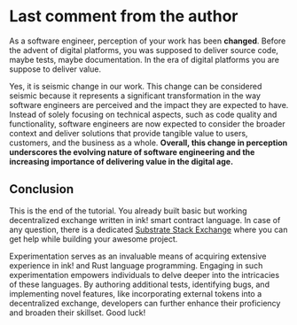 # Last comment from the author

As a software engineer, perception of your work has been **changed**. Before the advent of digital platforms, you was supposed to deliver source code, maybe tests, maybe documentation. In the era of digital platforms you are suppose to deliver value.

Yes, it is seismic change in our work. This change can be considered seismic because it represents a significant transformation in the way software engineers are perceived and the impact they are expected to have. Instead of solely focusing on technical aspects, such as code quality and functionality, software engineers are now expected to consider the broader context and deliver solutions that provide tangible value to users, customers, and the business as a whole. **Overall, this change in perception underscores the evolving nature of software engineering and the increasing importance of delivering value in the digital age.**

## Conclusion

This is the end of the tutorial. You already built basic but working decentralized exchange written in ink! smart contract language. In case of any question, there is a dedicated [Substrate Stack Exchange](https://substrate.stackexchange.com) where you can get help while building your awesome project.

Experimentation serves as an invaluable means of acquiring extensive experience in ink! and Rust language programming. Engaging in such experimentation empowers individuals to delve deeper into the intricacies of these languages. By authoring additional tests, identifying bugs, and implementing novel features, like incorporating external tokens into a decentralized exchange, developers can further enhance their proficiency and broaden their skillset. Good luck!
